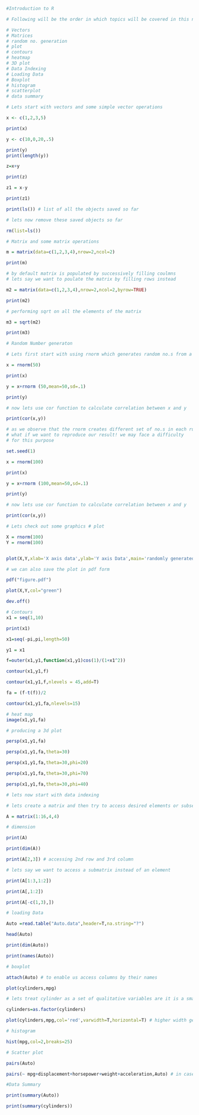 ```r
#Introduction to R

# Following will be the order in which topics will be covered in this notebook

# Vectors
# Matrices 
# random no. generation
# plot
# contours 
# heatmap
# 3D plot
# Data Indexing 
# Loading Data
# Boxplot
# histogram
# scatterplot
# data summary

# Lets start with vectors and some simple vector operations

x <- c(1,2,3,5)

print(x)

y <- c(10,0,20,.5)

print(y)
print(length(y))

z=x+y

print(z)

z1 = x-y

print(z1)

print(ls()) # list of all the objects saved so far 

# lets now remove these saved objects so far

rm(list=ls())
```
```r
# Matrix and some matrix operations 

m = matrix(data=c(1,2,3,4),nrow=2,ncol=2)

print(m)

# by default matrix is populated by successively filling coulmns
# lets say we want to poulate the matrix by filling rows instead

m2 = matrix(data=c(1,2,3,4),nrow=2,ncol=2,byrow=TRUE)

print(m2)

# performing sqrt on all the elements of the matrix 

m3 = sqrt(m2)

print(m3)

```
```r
# Random Number generaton

# Lets first start with using rnorm which generates random no.s from a normal distribution with mean = 0 and sd =1 (default values).

x = rnorm(50)

print(x)

y = x+rnorm (50,mean=50,sd=.1)

print(y)

# now lets use cor function to calculate correlation between x and y 

print(cor(x,y))

# as we observe that the rnorm creates different set of no.s in each run 
# what if we want to reproduce our result! we may face a difficulty
# for this purpose

set.seed(1)

x = rnorm(100)

print(x)

y = x+rnorm (100,mean=50,sd=.1)

print(y)

# now lets use cor function to calculate correlation between x and y 

print(cor(x,y))

```
```r

# Lets check out some graphics # plot

X = rnorm(100)
Y = rnorm(100)


plot(X,Y,xlab='X axis data',ylab='Y axis Data',main='randomly generated data')

# we can also save the plot in pdf form 

pdf("figure.pdf")

plot(X,Y,col="green")

dev.off()
```
```r
# Contours 
x1 = seq(1,10)

print(x1)

x1=seq(-pi,pi,length=50)

y1 = x1

f=outer(x1,y1,function(x1,y1)cos(1)/(1+x1^2))

contour(x1,y1,f)

contour(x1,y1,f,nlevels = 45,add=T)

fa = (f-t(f))/2

contour(x1,y1,fa,nlevels=15)
```
```r
# heat map
image(x1,y1,fa)
```
```r
# producing a 3d plot

persp(x1,y1,fa)

persp(x1,y1,fa,theta=30)

persp(x1,y1,fa,theta=30,phi=20)

persp(x1,y1,fa,theta=30,phi=70)

persp(x1,y1,fa,theta=30,phi=40)

```
```r
# lets now start with data indexing 

# lets create a matrix and then try to access desired elements or subsets of this matrix

A = matrix(1:16,4,4)

# dimension 

print(A)

print(dim(A))

print(A[2,3]) # accessing 2nd row and 3rd column

# lets say we want to access a submatrix instead of an element

print(A[1:3,1:2])

print(A[,1:2])

print(A[-c(1,3),])
```
```r
# loading Data

Auto =read.table("Auto.data",header=T,na.string="?")

head(Auto)

print(dim(Auto))

print(names(Auto))
```
```r
# boxplot

attach(Auto) # to enable us access columns by their names 

plot(cylinders,mpg)

# lets treat cylinder as a set of qualitative variables are it is a small set of integers

cylinders=as.factor(cylinders)

plot(cylinders,mpg,col='red',varwidth=T,horizontal=T) # higher width generally indicates higher no. of data points 

```
```r
# histogram 

hist(mpg,col=2,breaks=25)
```
```r
# Scatter plot 

pairs(Auto)

pairs(~ mpg+displacement+horsepower+weight+acceleration,Auto) # in case you want to select only a few of the column

```
```r
#Data Summary

print(summary(Auto))

print(summary(cylinders))
```

